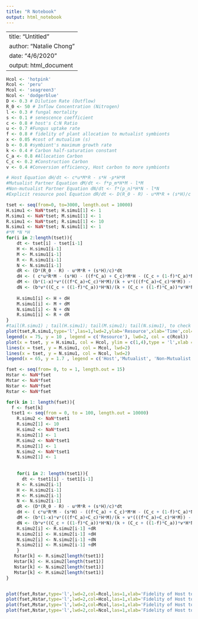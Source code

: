 ```yaml
---
title: "R Notebook"
output: html_notebook
---
```

---
title: "Untitled"
author: "Natalie Chong"
date: "4/6/2020"
output: html_document
---



```r
Hcol <- 'hotpink'
Rcol <- 'peru'
Mcol <- 'seagreen3'
Ncol <- 'dodgerblue'
D <- 0.3 # Dilution Rate (Outflow)
R_0 <- 50 # Inflow Concentration (Nitrogen)
l <- 0.3 # fungal mortality
s <- 0.1 # senescence coefficient
c <- 0.8 # host's C:N Ratio
u <- 0.7 #Fungus uptake rate
f <- 0.8 # fidelity of plant allocation to mutualist symbionts 
x <- 0.05 #cost of mutualism (s)
b <- 0.8 #symbiont's maximum growth rate
k <- 0.4 # Carbon half-saturation constant
C_a <- 0.8 #Allocation Carbon
C_c <- 0.2 #Construction Carbon 
v <- 0.4 #Conversion efficiency, Host carbon to more symbionts

# Host Equation dH/dt <- c*u*M*R - s*H -p*H*M
#Mutualist Partner Equation dM/dt <- f*p_m*H*M - l*M
#Non-mutualist Partner Equation dN/dt <- f*(p_n)*H*N - l*N
#Explicit resource pool Equation dR/dt <- D(R_0 - R) - u*M*R + (s*H)/c

tset <- seq(from=0, to=3000, length.out = 10000)
H.simu1 <- NaN*tset; H.simu1[1] <- 1
M.simu1 <- NaN*tset; M.simu1[1] <- 1
R.simu1 <- NaN*tset; R.simu1[1] <- 10
N.simu1 <- NaN*tset; N.simu1[1] <- 1
#*M *N *H
for(i in 2:length(tset)){ 
    dt <- tset[i] - tset[i-1] 
    H <- H.simu1[i-1] 
    M <- M.simu1[i-1]
    R <- R.simu1[i-1]
    N <- N.simu1[i-1]
    dR <- (D*(R_0 - R) - u*M*R + (s*H)/c)*dt
    dH <- ( c*u*R*M - (s*H) - ((f*C_a) + C_c)*M*H - (C_c + (1-f)*C_a)*N*H )*dt
    dM <- (b*(1-x)*v*(((f*C_a)+C_c)*H*M)/(k + v*(((f*C_a)+C_c)*H*M)) - l*M)*dt
    dN <- (b*v*((C_c + ((1-f)*C_a))*H*N)/(k + (C_c + ((1-f)*C_a))*v*H*N) - l*N)*dt
    
    H.simu1[i] <- H + dH
    M.simu1[i] <- M + dM
    N.simu1[i] <- N + dN
    R.simu1[i] <- R + dR
}
#tail(R.simu1) ; tail(H.simu1); tail(M.simu1); tail(N.simu1), to check eq?
plot(tset,R.simu1,type='l',las=1,lwd=2,ylab='Resource',xlab='Time',col=Rcol)
legend(x = 75, y = 10 , legend = c('Resource'), lwd=2, col = c(Rcol))
plot(x = tset, y = H.simu1, col = Hcol, ylim = c(1,4),type = 'l',xlab = 'Time', ylab = 'Growth', lwd=2,las=1) 
lines(x = tset, y = M.simu1, col = Mcol, lwd=2) 
lines(x = tset, y = N.simu1, col = Ncol, lwd=2) 
legend(x = 65, y = 1.7 , legend = c('Host','Mutualist', 'Non-Mutualist'), lwd=2, col = c(Hcol,Mcol,Ncol))
```

```r
fset <- seq(from= 0, to = 1, length.out = 15)
Hstar <- NaN*fset
Mstar <- NaN*fset
Nstar <- NaN*fset
Rstar <- NaN*fset

for(k in 1: length(fset)){
  f <- fset[k]
  tset1 <- seq(from = 0, to = 100, length.out = 10000)
    R.simu2 <- NaN*tset1
    R.simu2[1] <- 10 
    H.simu2 <- NaN*tset1
    H.simu2[1] <- 1   
    M.simu2 <- NaN*tset1
    M.simu2[1] <- 1
    N.simu2 <- NaN*tset1
    N.simu2[1] <- 1 
    
    
    for(i in 2: length(tset1)){
      dt <- tset1[i] - tset1[i-1]
    R <- R.simu2[i-1]
    H <- H.simu2[i-1]
    M <- M.simu2[i-1]
    N <- N.simu2[i-1]
    dR <- (D*(R_0 - R) - u*M*R + (s*H)/c)*dt
    dH <- ( c*u*R*M - (s*H) - ((f*C_a) + C_c)*M*H - (C_c + (1-f)*C_a)*N*H )*dt
    dM <- (b*(1-x)*v*(((f*C_a)+C_c)*H*M)/(k + v*(((f*C_a)+C_c)*H*M)) - l*M)*dt
    dN <- (b*v*((C_c + ((1-f)*C_a))*H*N)/(k + (C_c + ((1-f)*C_a))*v*H*N) - l*N)*dt
    R.simu2[i] <- R.simu2[i-1] +dR
    H.simu2[i] <- H.simu2[i-1] +dH
    N.simu2[i] <- N.simu2[i-1] +dN
    M.simu2[i] <- M.simu2[i-1] +dM
    }
   Rstar[k] <- R.simu2[length(tset1)] 
   Hstar[k] <- H.simu2[length(tset1)] 
   Nstar[k] <- N.simu2[length(tset1)]
   Mstar[k] <- M.simu2[length(tset1)]
}


plot(fset,Rstar,type='l',lwd=2,col=Rcol,las=1,xlab='Fidelity of Host to Mutualist, f ',ylab='Stable equilibria of Resource, R*')
plot(fset,Hstar,type='l',lwd=2,col=Hcol,las=1,xlab='Fidelity of Host to Mutualist, f ',ylab='Stable equilibria of host, H*')
plot(fset,Mstar,type='l',lwd=2,col=Mcol,las=1,xlab='Fidelity of Host to Mutualist, f ',ylab='Stable equilibria of Mutualist, M*')
plot(fset,Nstar,type='l',lwd=2,col=Ncol,las=1,xlab='Fidelity of Host to Mutualist, f ',ylab='Stable equilibria of Non-Mutualist, N*')
```